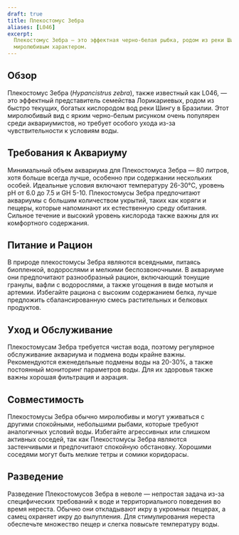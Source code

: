 ```yaml
---
draft: true
title: Плекостомус Зебра
aliases: [L046]
excerpt:
  Плекостомус Зебра — это эффектная черно-белая рыбка, родом из реки Шингу, известная своим уникальным внешним видом и
  миролюбивым характером.
---
```


## Обзор

Плекостомус Зебра (_Hypancistrus zebra_), также известный как L046, — это эффектный представитель семейства
Лорикариевых, родом из быстро текущих, богатых кислородом вод реки Шингу в Бразилии. Этот миролюбивый вид с ярким
черно-белым рисунком очень популярен среди аквариумистов, но требует особого ухода из-за чувствительности к условиям
воды.

## Требования к Аквариуму

Минимальный объем аквариума для Плекостомуса Зебра — 80 литров, хотя больше всегда лучше, особенно при содержании
нескольких особей. Идеальные условия включают температуру 26-30°C, уровень pH от 6.0 до 7.5 и GH 5-10. Плекостомусы
Зебра предпочитают аквариумы с большим количеством укрытий, таких как коряги и пещеры, которые напоминают их
естественную среду обитания. Сильное течение и высокий уровень кислорода также важны для их комфортного содержания.

## Питание и Рацион

В природе плекостомусы Зебра являются всеядными, питаясь биопленкой, водорослями и мелкими беспозвоночными. В аквариуме
они предпочитают разнообразный рацион, включающий тонущие гранулы, вафли с водорослями, а также угощения в виде мотыля и
артемии. Избегайте рациона с высоким содержанием белка, лучше предложить сбалансированную смесь растительных и белковых
продуктов.

## Уход и Обслуживание

Плекостомусам Зебра требуется чистая вода, поэтому регулярное обслуживание аквариума и подмена воды крайне важны.
Рекомендуются еженедельные подмены воды на 20-30%, а также постоянный мониторинг параметров воды. Для их здоровья также
важны хорошая фильтрация и аэрация.

## Совместимость

Плекостомусы Зебра обычно миролюбивы и могут уживаться с другими спокойными, небольшими рыбами, которые требуют
аналогичных условий воды. Избегайте агрессивных или слишком активных соседей, так как Плекостомусы Зебра являются
застенчивыми и предпочитают спокойную обстановку. Хорошими соседями могут быть мелкие тетры и сомики коридорасы.

## Разведение

Разведение Плекостомусов Зебра в неволе — непростая задача из-за специфических требований к воде и территориального
поведения во время нереста. Обычно они откладывают икру в укромных пещерах, а самец охраняет икру до вылупления. Для
стимулирования нереста обеспечьте множество пещер и слегка повысьте температуру воды.
